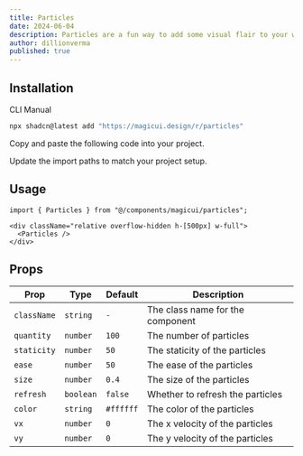 ```yaml
---
title: Particles
date: 2024-06-04
description: Particles are a fun way to add some visual flair to your website. They can be used to create a sense of depth, movement, and interactivity.
author: dillionverma
published: true
---
```


<ComponentPreview name="particles-demo" />

## Installation

<Tabs defaultValue="cli">

<TabsList>
  <TabsTrigger value="cli">CLI</TabsTrigger>
  <TabsTrigger value="manual">Manual</TabsTrigger>
</TabsList>
<TabsContent value="cli">

```bash
npx shadcn@latest add "https://magicui.design/r/particles"
```

</TabsContent>

<TabsContent value="manual">

<Steps>

<Step>Copy and paste the following code into your project.</Step>

<ComponentSource name="particles" />

<Step>Update the import paths to match your project setup.</Step>

</Steps>

</TabsContent>

</Tabs>

## Usage

```tsx
import { Particles } from "@/components/magicui/particles";
```

```tsx
<div className="relative overflow-hidden h-[500px] w-full">
  <Particles />
</div>
```

## Props

| Prop        | Type      | Default   | Description                      |
| ----------- | --------- | --------- | -------------------------------- |
| `className` | `string`  | `-`       | The class name for the component |
| `quantity`  | `number`  | `100`     | The number of particles          |
| `staticity` | `number`  | `50`      | The staticity of the particles   |
| `ease`      | `number`  | `50`      | The ease of the particles        |
| `size`      | `number`  | `0.4`     | The size of the particles        |
| `refresh`   | `boolean` | `false`   | Whether to refresh the particles |
| `color`     | `string`  | `#ffffff` | The color of the particles       |
| `vx`        | `number`  | `0`       | The x velocity of the particles  |
| `vy`        | `number`  | `0`       | The y velocity of the particles  |
